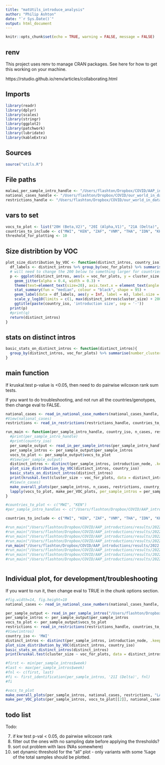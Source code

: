 ```yaml
---
title: "matUtils_introduce_analysis"
author: "Philip Ashton"
date: "`r Sys.Date()`"
output: html_document
---
```


```r
knitr::opts_chunk$set(echo = TRUE, warning = FALSE, message = FALSE)
```

## renv

This project uses renv to manage CRAN packages. See here for how to get this working on your machine.

https://rstudio.github.io/renv/articles/collaborating.html


## Imports

```r

library(readr)
library(dplyr)
library(scales)
library(stringr)
library(ggplot2)
library(patchwork)
library(lubridate)
library(kableExtra)

```


## Sources

```r
source("utils.R")
```

## File paths

```r

malawi_per_sample_intro_handle <- "/Users/flashton/Dropbox/COVID/AAP_introductions/results/2022.12.02/malawian_introductions.excl_mwi_dups.txt"
national_cases_handle <- "/Users/flashton/Dropbox/COVID/our_world_in_data/2022.12.05/owid-covid-data.csv"
restrictions_handle <- "/Users/flashton/Dropbox/COVID/our_world_in_data/2022.12.05/international-travel-covid.csv"

```

## vars to set

```r

vocs_to_plot <- list("20H (Beta,V2)", "20I (Alpha,V1)", "21A (Delta)", "21I (Delta)", "21J (Delta)", "21K (Omicron)", "21L (Omicron)", "22A (Omicron)", "22B (Omicron)")
countries_to_include <- c("MWI", "KEN", "ZAF", "VNM", "THA", "IDN", "KHM")
threshold_for_plotting <- 10
```

## Size distribtion by VOC

```r

plot_size_distribution_by_VOC <- function(distinct_intros, country_iso){
  df_labels <- distinct_intros %>% group_by(voc_for_plots) %>% summarise(n = paste0("n = ",  n()))
  # will need to change the 200 below to something larger for countries with larger cluster sizes.
  p <- ggplot(distinct_intros, aes(x = voc_for_plots, y = cluster_size, colour = voc_for_plots)) +
    geom_jitter(alpha = 0.4, width = 0.3) + 
    theme(text=element_text(size=20), axis.text.x = element_text(angle = 90, vjust = 0.5, hjust=1)) +
    stat_summary(fun = "median", colour = "black", shape = 95) +
    geom_label(data = df_labels, aes(y = Inf, label = n), label.size = 0, fill = NA, vjust = 1, size = 4) +
    scale_y_log10(limits = c(1, max(distinct_intros$cluster_size) + 200)) +
    ggtitle(paste(country_iso, 'introduction size', sep = '-'))
  print(p)
  #print(q)
  return(distinct_intros)
}

```

## stats on distinct intros

```r
basic_stats_on_distinct_intros <- function(distinct_intros){
  group_by(distinct_intros, voc_for_plots) %>% summarise(number_clusters = n(), number_genomes = sum(cluster_size), mean_cluster_size = mean(cluster_size, na.rm = TRUE), sd_cluster_size = sd(cluster_size, na.rm = TRUE), median_cluster_size = median(cluster_size, na.rm = TRUE), IQR_cluster_size = IQR(cluster_size, na.rm = TRUE)) %>% kbl() %>% kable_styling()
}
```


## main function

If kruskal.test p-value is <0.05, then need to do pairwise wilcoxon rank sum tests.

If you want to do troubleshooting, and not run all the countries/genotypes, then change eval to FALSE.

```r

national_cases <- read_in_national_case_numbers(national_cases_handle, countries_to_include)
#View(national_cases)
restrictions <- read_in_restrictions(restrictions_handle, countries_to_include)

run_main <- function(per_sample_intro_handle, country_iso, n_cases, restrictions, threshold_for_plotting){
  #print(per_sample_intro_handle)
  #print(country_iso)
  per_sample_output <- read_in_per_sample_intros(per_sample_intro_handle, threshold_for_plotting)
  per_sample_intros <- per_sample_output$per_sample_intros
  vocs_to_plot <- per_sample_output$vocs_to_plot
  #View(per_sample_output)
  distinct_intros <- distinct(per_sample_intros, introduction_node, .keep_all = TRUE)
  plot_size_distribution_by_VOC(distinct_intros, country_iso)
  basic_stats_on_distinct_intros(distinct_intros)
  print(kruskal.test(cluster_size ~ voc_for_plots, data = distinct_intros))
  #View(n_cases)
  make_overall_plots(per_sample_intros, n_cases, restrictions, country_iso)
  lapply(vocs_to_plot, make_per_VOC_plots, per_sample_intros = per_sample_intros, national_cases = n_cases, restrictions = restrictions, country_iso = country_iso)
}

#countries_to_plot <- c("MWI", "KEN")
#per_sample_intro_handles <- c("/Users/flashton/Dropbox/COVID/AAP_introductions/results/2022.12.02/malawian_introductions.excl_mwi_dups.txt", "/Users/flashton/Dropbox/COVID/AAP_introductions/results/2022.12.02/kenyan_introductions.txt")

countries_to_include <- c("MWI", "KEN", "ZAF", "VNM", "THA", "IDN", "KHM", "LAO")

#run_main("/Users/flashton/Dropbox/COVID/AAP_introductions/results/2022.12.02/cambodian_introductions.txt", "KHM", n_cases = national_cases, restrictions = restrictions, threshold_for_plotting = threshold_for_plotting)
#run_main("/Users/flashton/Dropbox/COVID/AAP_introductions/results/2022.12.02/indonesian_introductions.txt", "IDN", n_cases = national_cases, restrictions = restrictions, threshold_for_plotting = threshold_for_plotting)
#run_main("/Users/flashton/Dropbox/COVID/AAP_introductions/results/2022.12.02/kenyan_introductions.txt", "KEN", n_cases = national_cases, restrictions = restrictions, threshold_for_plotting = threshold_for_plotting)
#run_main("/Users/flashton/Dropbox/COVID/AAP_introductions/results/2022.12.02/laos_introductions.txt", "LAO", n_cases = national_cases, restrictions = restrictions, threshold_for_plotting = threshold_for_plotting)
run_main("/Users/flashton/Dropbox/COVID/AAP_introductions/results/2022.12.02/malawian_introductions.excl_mwi_dups.txt", country_iso = "MWI", n_cases = national_cases, restrictions = restrictions, threshold_for_plotting = threshold_for_plotting)
#run_main("/Users/flashton/Dropbox/COVID/AAP_introductions/results/2022.12.02/southafrican_introductions.txt", "ZAF", n_cases = national_cases, restrictions = restrictions, threshold_for_plotting = threshold_for_plotting)
#run_main("/Users/flashton/Dropbox/COVID/AAP_introductions/results/2022.12.02/thai_introductions.txt", "THA", n_cases = national_cases, restrictions = restrictions, threshold_for_plotting = threshold_for_plotting)
#run_main("/Users/flashton/Dropbox/COVID/AAP_introductions/results/2022.12.02/vietnamese_introductions.txt", "VNM", n_cases = national_cases, restrictions = restrictions, threshold_for_plotting = threshold_for_plotting)



```

## Individual plot, for development/troubleshooting

If you want to run it, then change eval to TRUE in the chunk options section.

```r
#fig.width=14, fig.height=10
national_cases <- read_in_national_case_numbers(national_cases_handle, countries_to_include)

per_sample_output <- read_in_per_sample_intros("/Users/flashton/Dropbox/COVID/AAP_introductions/results/2022.12.02/malawian_introductions.txt", threshold_for_plotting)
per_sample_intros <- per_sample_output$per_sample_intros
vocs_to_plot <- per_sample_output$vocs_to_plot
restrictions <- read_in_restrictions(restrictions_handle, countries_to_include)
#View(intros)
country_iso <- 'MWI'
distinct_intros <- distinct(per_sample_intros, introduction_node, .keep_all = TRUE)
plot_size_distribution_by_VOC(distinct_intros, country_iso)
basic_stats_on_distinct_intros(distinct_intros)
print(kruskal.test(cluster_size ~ voc_for_plots, data = distinct_intros))

#first <- min(per_sample_intros$week)
#last <- max(per_sample_intros$week)
#fnl <- c(first, last)
#fi <- first_identification(per_sample_intros, '21I (Delta)', fnl)
#fi

#vocs_to_plot
make_overall_plots(per_sample_intros, national_cases, restrictions, "LAO")
make_per_VOC_plots(per_sample_intros, vocs_to_plot[[2]], national_cases, restrictions, "MWI")

```


## todo list

Todo:

7. if kw test p-val < 0.05, do pairwise wilcoxon rank
8. filter out the ones with no sampling date before applying the thresholds?
9. sort out problem with laos (NAs somewhere)
10. set dynamic threshold for the "all" plot - only variants with some %age of the total samples should be plotted.

